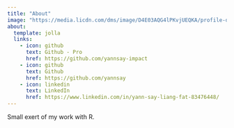 ```yaml
---
title: "About"
image: "https://media.licdn.com/dms/image/D4E03AQG4lPKvjUEQKA/profile-displayphoto-shrink_800_800/0/1686906451346?e=1721260800&v=beta&t=C6XkLOJrngtsr2RilTmZbb5Z-EeDIB_57laeZPkNvHM"
about:
  template: jolla
  links:
    - icon: github
      text: Github - Pro
      href: https://github.com/yannsay-impact
    - icon: github
      text: Github
      href: https://github.com/yannsay
    - icon: linkedin
      text: LinkedIn
      href: https://www.linkedin.com/in/yann-say-liang-fat-83476448/
---
```


Small exert of my work with R.
